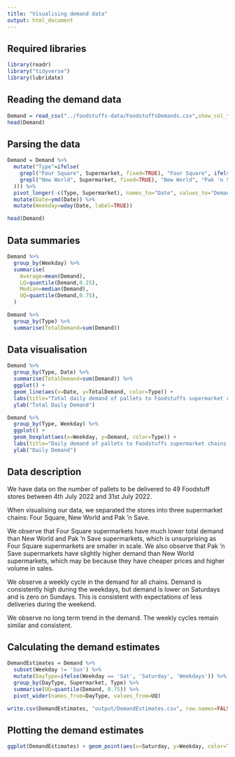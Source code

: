 ```yaml
---
title: "Visualising demand data"
output: html_document
---
```

## Required libraries
```r
library(readr)
library("tidyverse")
library(lubridate)
```

## Reading the demand data
```r
Demand = read_csv("../foodstuffs-data/FoodstuffsDemands.csv",show_col_types=FALSE)
head(Demand)
```

## Parsing the data
```r
Demand = Demand %>% 
  mutate("Type"=ifelse(
    grepl("Four Square", Supermarket, fixed=TRUE), "Four Square", ifelse(
    grepl("New World", Supermarket, fixed=TRUE), "New World", "Pak 'n Save"
  ))) %>%
  pivot_longer(-c(Type, Supermarket), names_to="Date", values_to="Demand") %>%
  mutate(Date=ymd(Date)) %>%
  mutate(Weekday=wday(Date, label=TRUE))

head(Demand)
```
## Data summaries
```r
Demand %>%
  group_by(Weekday) %>%
  summarise(
    Average=mean(Demand),
    LQ=quantile(Demand,0.25),
    Median=median(Demand),
    UQ=quantile(Demand,0.75),
  )
```

```r
Demand %>%
  group_by(Type) %>%
  summarise(TotalDemand=sum(Demand))
```


## Data visualisation

```r
Demand %>%
  group_by(Type, Date) %>%
  summarise(TotalDemand=sum(Demand)) %>%
  ggplot() +
  geom_line(aes(x=Date, y=TotalDemand, color=Type)) +
  labs(title="Total daily demand of pallets to Foodstuffs supermarket chains in Auckland") +
  ylab("Total Daily Demand")
```

```r
Demand %>%
  group_by(Type, Weekday) %>%
  ggplot() +
  geom_boxplot(aes(x=Weekday, y=Demand, color=Type)) +
  labs(title="Daily demand of pallets to Foodstuffs supermarket chains in Auckland") +
  ylab("Daily Demand")
```


## Data description
We have data on the number of pallets to be delivered to 49 Foodstuff stores between 4th July 2022 and 31st July 2022.

When visualising our data, we separated the stores into three supermarket chains: Four Square, New World and Pak 'n Save.

We observe that Four Square supermarkets have much lower total demand than New World and Pak 'n Save supermarkets, which is unsurprising as Four Square supermarkets are smaller in scale. We also observe that Pak 'n Save supermarkets have slightly higher demand than New World supermarkets, which may be because they have cheaper prices and higher volume in sales.

We observe a weekly cycle in the demand for all chains. Demand is consistently high during the weekdays, but demand is lower on Saturdays and is zero on Sundays. This is consistent with expectations of less deliveries during the weekend.

We observe no long term trend in the demand. The weekly cycles remain similar and consistent.

## Calculating the demand estimates

```r
DemandEstimates = Demand %>%
  subset(Weekday != 'Sun') %>%
  mutate(DayType=ifelse(Weekday == 'Sat', 'Saturday', 'Weekdays')) %>%
  group_by(DayType, Supermarket, Type) %>%
  summarise(UQ=quantile(Demand, 0.75)) %>%
  pivot_wider(names_from=DayType, values_from=UQ)

write.csv(DemandEstimates, "output/DemandEstimates.csv", row.names=FALSE)
```

## Plotting the demand estimates
```r
ggplot(DemandEstimates) + geom_point(aes(x=Saturday, y=Weekday, color=Type, alpha=0.1)) + guides(alpha="none")
```

